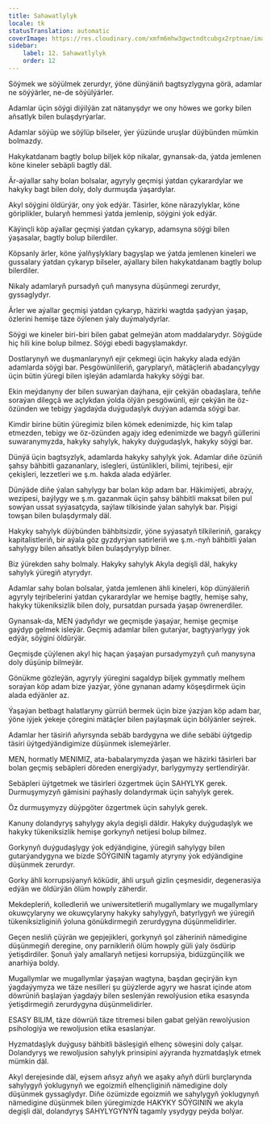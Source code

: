```yaml
---
title: Sahawatlylyk
locale: tk
statusTranslation: automatic
coverImage: https://res.cloudinary.com/xmfm6mhw3gwctndtcubgx2rptnae/image/upload/v1740337243/small_cover_educacion_fundamental_a051170f1c.webp
sidebar:
    label: 12. Sahawatlylyk
    order: 12
---
```

Söýmek we söýülmek zerurdyr, ýöne dünýäniň bagtsyzlygyna görä, adamlar ne söýýärler, ne-de söýülýärler.

Adamlar üçin söýgi diýilýän zat nätanyşdyr we ony höwes we gorky bilen aňsatlyk bilen bulaşdyrýarlar.

Adamlar söýüp we söýlüp bilseler, ýer ýüzünde uruşlar düýbünden mümkin bolmazdy.

Hakykatdanam bagtly bolup biljek köp nikalar, gynansak-da, ýatda jemlenen köne kineler sebäpli bagtly däl.

Är-aýallar sahy bolan bolsalar, agyryly geçmişi ýatdan çykarardylar we hakyky bagt bilen doly, doly durmuşda ýaşardylar.

Akyl söýgini öldürýär, ony ýok edýär. Täsirler, köne närazylyklar, köne göriplikler, bularyň hemmesi ýatda jemlenip, söýgini ýok edýär.

Käýinçli köp aýallar geçmişi ýatdan çykaryp, adamsyna söýgi bilen ýaşasalar, bagtly bolup bilerdiler.

Köpsanly ärler, köne ýalňyşlyklary bagyşlap we ýatda jemlenen kineleri we gussalary ýatdan çykaryp bilseler, aýallary bilen hakykatdanam bagtly bolup bilerdiler.

Nikaly adamlaryň pursadyň çuň manysyna düşünmegi zerurdyr, gyssaglydyr.

Ärler we aýallar geçmişi ýatdan çykaryp, häzirki wagtda şadyýan ýaşap, özlerini hemişe täze öýlenen ýaly duýmalydyrlar.

Söýgi we kineler biri-biri bilen gabat gelmeýän atom maddalarydyr. Söýgüde hiç hili kine bolup bilmez. Söýgi ebedi bagyşlamakdyr.

Dostlarynyň we duşmanlarynyň ejir çekmegi üçin hakyky alada edýän adamlarda söýgi bar. Pesgöwünlileriň, garyplaryň, mätäçleriň abadançylygy üçin bütin ýüregi bilen işleýän adamlarda hakyky söýgi bar.

Ekin meýdanyny der bilen suwarýan daýhana, ejir çekýän obadaşlara, teňňe soraýan dilegçä we açlykdan ýolda ölýän pesgöwünli, ejir çekýän ite öz-özünden we tebigy ýagdaýda duýgudaşlyk duýýan adamda söýgi bar.

Kimdir birine bütin ýüregimiz bilen kömek edenimizde, hiç kim talap etmezden, tebigy we öz-özünden agajy ideg edenimizde we bagyň güllerini suwaranymyzda, hakyky sahylyk, hakyky duýgudaşlyk, hakyky söýgi bar.

Dünýä üçin bagtsyzlyk, adamlarda hakyky sahylyk ýok. Adamlar diňe özüniň şahsy bähbitli gazananlary, islegleri, üstünlikleri, bilimi, tejribesi, ejir çekişleri, lezzetleri we ş.m. hakda alada edýärler.

Dünýäde diňe ýalan sahylygy bar bolan köp adam bar. Häkimiýeti, abraýy, wezipesi, baýlygy we ş.m. gazanmak üçin şahsy bähbitli maksat bilen pul sowýan ussat syýasatçyda, saýlaw tilkisinde ýalan sahylyk bar. Pişigi towşan bilen bulaşdyrmaly däl.

Hakyky sahylyk düýbünden bähbitsizdir, ýöne syýasatyň tilkileriniň, garakçy kapitalistleriň, bir aýala göz gyzdyrýan satirleriň we ş.m.-nyň bähbitli ýalan sahylygy bilen aňsatlyk bilen bulaşdyrylyp bilner.

Biz ýürekden sahy bolmaly. Hakyky sahylyk Akyla degişli däl, hakyky sahylyk ýüregiň atyrydyr.

Adamlar sahy bolan bolsalar, ýatda jemlenen ähli kineleri, köp dünýäleriň agyryly tejribelerini ýatdan çykarardylar we hemişe bagtly, hemişe sahy, hakyky tükeniksizlik bilen doly, pursatdan pursada ýaşap öwrenerdiler.

Gynansak-da, MEN ýadyňdyr we geçmişde ýaşaýar, hemişe geçmişe gaýdyp gelmek isleýär. Geçmiş adamlar bilen gutarýar, bagtyýarlygy ýok edýär, söýgini öldürýär.

Geçmişde çüýlenen akyl hiç haçan ýaşaýan pursadymyzyň çuň manysyna doly düşünip bilmeýär.

Gönükme gözleýän, agyryly ýüregini sagaldyp biljek gymmatly melhem soraýan köp adam bize ýazýar, ýöne gynanan adamy köşeşdirmek üçin alada edýänler az.

Ýaşaýan betbagt halatlaryny gürrüň bermek üçin bize ýazýan köp adam bar, ýöne iýjek ýekeje çöregini mätäçler bilen paýlaşmak üçin bölýänler seýrek.

Adamlar her täsiriň aňyrsynda sebäb bardygyna we diňe sebäbi üýtgedip täsiri üýtgedýändigimize düşünmek islemeýärler.

MEN, hormatly MENIMIZ, ata-babalarymyzda ýaşan we häzirki täsirleri bar bolan geçmiş sebäpleri döreden energiýadyr, barlygymyzy şertlendirýär.

Sebäpleri üýtgetmek we täsirleri özgertmek üçin SAHYLYK gerek. Durmuşymyzyň gämisini paýhasly dolandyrmak üçin sahylyk gerek.

Öz durmuşymyzy düýpgöter özgertmek üçin sahylyk gerek.

Kanuny dolandyryş sahylygy akyla degişli däldir. Hakyky duýgudaşlyk we hakyky tükeniksizlik hemişe gorkynyň netijesi bolup bilmez.

Gorkynyň duýgudaşlygy ýok edýändigine, ýüregiň sahylygy bilen gutarýandygyna we bizde SÖÝGINIŇ tagamly atyryny ýok edýändigine düşünmek zerurdyr.

Gorky ähli korrupsiýanyň köküdir, ähli urşuň gizlin çeşmesidir, degenerasiýa edýän we öldürýän ölüm howply zäherdir.

Mekdepleriň, kolledleriň we uniwersitetleriň mugallymlary we mugallymlary okuwçylaryny we okuwçylaryny hakyky sahylygyň, batyrlygyň we ýüregiň tükeniksizliginiň ýoluna gönükdirmegiň zerurdygyna düşünmelidirler.

Geçen nesliň çüýrän we gepjejikleri, gorkynyň şol zäheriniň nämedigine düşünmegiň deregine, ony parnikleriň ölüm howply güli ýaly ösdürip ýetişdirdiler. Şonuň ýaly amallaryň netijesi korrupsiýa, bidüzgünçilik we anarhiýa boldy.

Mugallymlar we mugallymlar ýaşaýan wagtyna, başdan geçirýän kyn ýagdaýymyza we täze nesilleri şu güýzlerde agyry we hasrat içinde atom döwrüniň başlaýan ýagdaýy bilen seslenýän rewolýusion etika esasynda ýetişdirmegiň zerurdygyna düşünmelidirler.

ESASY BILIM, täze döwrüň täze titremesi bilen gabat gelýän rewolýusion psihologiýa we rewoljusion etika esaslanýar.

Hyzmatdaşlyk duýgusy bähbitli bäsleşigiň elhenç söweşini doly çalşar. Dolandyryş we rewoljusion sahylyk prinsipini aýyranda hyzmatdaşlyk etmek mümkin däl.

Akyl derejesinde däl, eýsem aňsyz aňyň we aşaky aňyň dürli burçlarynda sahylygyň ýoklugynyň we egoizmiň elhençliginiň nämedigine doly düşünmek gyssaglydyr. Diňe özümizde egoizmiň we sahylygyň ýoklugynyň nämedigine düşünmek bilen ýüregimizde HAKYKY SÖÝGINIŇ we akyla degişli däl, dolandyryş SAHYLYGYNYŇ tagamly ysydygy peýda bolýar.

